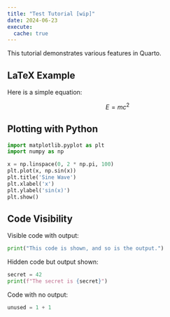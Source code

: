 ```yaml
---
title: "Test Tutorial [wip]"
date: 2024-06-23
execute:
  cache: true
---
```


This tutorial demonstrates various features in Quarto.

## LaTeX Example

Here is a simple equation:

$$
E = mc^2
$$

## Plotting with Python

```python
import matplotlib.pyplot as plt
import numpy as np

x = np.linspace(0, 2 * np.pi, 100)
plt.plot(x, np.sin(x))
plt.title('Sine Wave')
plt.xlabel('x')
plt.ylabel('sin(x)')
plt.show()
```

## Code Visibility

Visible code with output:

```python
print("This code is shown, and so is the output.")
```

Hidden code but output shown:

```python
secret = 42
print(f"The secret is {secret}")
```

Code with no output:

```python
unused = 1 + 1
```
